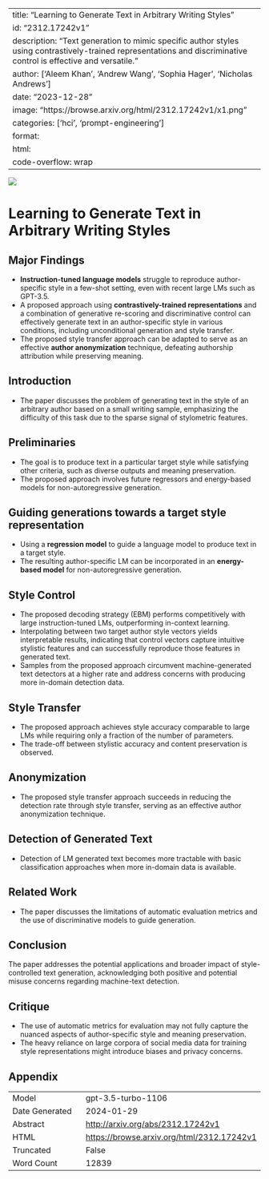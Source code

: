 
---
title: "Learning to Generate Text in Arbitrary Writing Styles"
id: "2312.17242v1"
description: "Text generation to mimic specific author styles using contrastively-trained representations and discriminative control is effective and versatile."
author: ['Aleem Khan', 'Andrew Wang', 'Sophia Hager', 'Nicholas Andrews']
date: "2023-12-28"
image: "https://browse.arxiv.org/html/2312.17242v1/x1.png"
categories: ['hci', 'prompt-engineering']
format:
  html:
    code-overflow: wrap
---

![](https://browse.arxiv.org/html/2312.17242v1/x1.png)

# Learning to Generate Text in Arbitrary Writing Styles

## Major Findings
- **Instruction-tuned language models** struggle to reproduce author-specific style in a few-shot setting, even with recent large LMs such as GPT-3.5.
- A proposed approach using **contrastively-trained representations** and a combination of generative re-scoring and discriminative control can effectively generate text in an author-specific style in various conditions, including unconditional generation and style transfer.
- The proposed style transfer approach can be adapted to serve as an effective **author anonymization** technique, defeating authorship attribution while preserving meaning.

## Introduction
- The paper discusses the problem of generating text in the style of an arbitrary author based on a small writing sample, emphasizing the difficulty of this task due to the sparse signal of stylometric features.

## Preliminaries
- The goal is to produce text in a particular target style while satisfying other criteria, such as diverse outputs and meaning preservation.
- The proposed approach involves future regressors and energy-based models for non-autoregressive generation.

## Guiding generations towards a target style representation
- Using a **regression model** to guide a language model to produce text in a target style.
- The resulting author-specific LM can be incorporated in an **energy-based model** for non-autoregressive generation.

## Style Control
- The proposed decoding strategy (EBM) performs competitively with large instruction-tuned LMs, outperforming in-context learning.
- Interpolating between two target author style vectors yields interpretable results, indicating that control vectors capture intuitive stylistic features and can successfully reproduce those features in generated text.
- Samples from the proposed approach circumvent machine-generated text detectors at a higher rate and address concerns with producing more in-domain detection data.

## Style Transfer
- The proposed approach achieves style accuracy comparable to large LMs while requiring only a fraction of the number of parameters.
- The trade-off between stylistic accuracy and content preservation is observed.

## Anonymization
- The proposed style transfer approach succeeds in reducing the detection rate through style transfer, serving as an effective author anonymization technique.

## Detection of Generated Text
- Detection of LM generated text becomes more tractable with basic classification approaches when more in-domain data is available.

## Related Work
- The paper discusses the limitations of automatic evaluation metrics and the use of discriminative models to guide generation.

## Conclusion
The paper addresses the potential applications and broader impact of style-controlled text generation, acknowledging both positive and potential misuse concerns regarding machine-text detection.

## Critique
- The use of automatic metrics for evaluation may not fully capture the nuanced aspects of author-specific style and meaning preservation.
- The heavy reliance on large corpora of social media data for training style representations might introduce biases and privacy concerns.

## Appendix

|          |          |
|----------|----------|
| Model     | gpt-3.5-turbo-1106       |
| Date Generated     | 2024-01-29       |
| Abstract | [http://arxiv.org/abs/2312.17242v1](http://arxiv.org/abs/2312.17242v1)        |
| HTML     | [https://browse.arxiv.org/html/2312.17242v1](https://browse.arxiv.org/html/2312.17242v1)       |
| Truncated       | False       |
| Word Count       | 12839       |